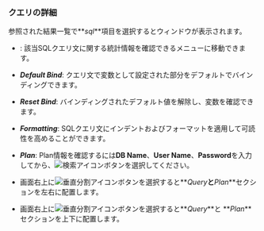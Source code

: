 ### クエリの詳細

参照された結果一覧で**_sql_**項目を選択すると<Cmdname sid="TTL06224" className="uitext" />ウィンドウが表示されます。

<ImgLang img="db-sql-details-common.png" desc="SQL詳細" />

-   <Cmdname sid="BTN06225" className="uitext" />: 該当SQLクエリ文に関する統計情報を確認できる<Cmdname sid="statistics_sql" className="uitext" />メニューに移動できます。

-   **_Default Bind_**: クエリ文で変数として設定された部分をデフォルトでバインディングできます。

-   **_Reset Bind_**: バインディングされたデフォルト値を解除し、変数を確認できます。

-   **_Formatting_**: SQLクエリ文にインデントおよびフォーマットを適用して可読性を高めることができます。

-   **_Plan_**: Plan情報を確認するには**DB Name**、**User Name**、**Password**を入力してから、![検索アイコン](/img/ico-btn-search.png)ボタンを選択してください。

-   画面右上に![垂直分割アイコン](/img/ic-column.svg)ボタンを選択すると**_Query_**と**_Plan_**セクションを左右に配置します。

-   画面右上に![垂直分割アイコン](/img/ic-layout-horizontal.svg)ボタンを選択すると**_Query_**と **_Plan_**セクションを上下に配置します。
